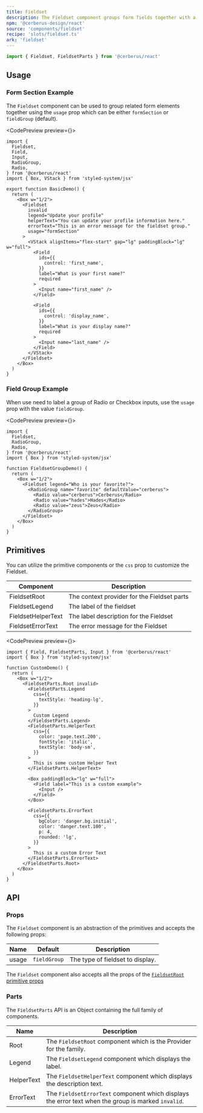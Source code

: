 ```yaml
---
title: Fieldset
description: The Fieldset component groups form fields together with a shared legend and helper/error text.
npm: '@cerberus-design/react'
source: 'components/fieldset'
recipe: 'slots/fieldset.ts'
ark: 'fieldset'
---
```




```ts
import { Fieldset, FieldsetParts } from '@cerberus/react'
```

## Usage

### Form Section Example

The `Fieldset` component can be used to group related form elements together using the `usage` prop which can be either `formSection` or `fieldGroup` (default).

<CodePreview preview={<BasicDemo />}>
```tsx title="radio-group.tsx" {18}
import {
  Fieldset,
  Field,
  Input,
  RadioGroup,
  Radio,
} from '@cerberus/react'
import { Box, VStack } from 'styled-system/jsx'

export function BasicDemo() {
  return (
    <Box w="1/2">
      <Fieldset
        invalid
        legend="Update your profile"
        helperText="You can update your profile information here."
        errorText="This is an error message for the fieldset group."
        usage="formSection"
      >
        <VStack alignItems="flex-start" gap="lg" paddingBlock="lg" w="full">
          <Field
            ids={{
              control: 'first_name',
            }}
            label="What is your first name?"
            required
          >
            <Input name="first_name" />
          </Field>

          <Field
            ids={{
              control: 'display_name',
            }}
            label="What is your display name?"
            required
          >
            <Input name="last_name" />
          </Field>
        </VStack>
      </Fieldset>
    </Box>
  )
}
```
</CodePreview>

### Field Group Example

When use need to label a group of Radio or Checkbox inputs, use the `usage` prop with the value `fieldGroup`.

<CodePreview preview={<FieldsetGroupDemo />}>
```tsx title="radio-group.tsx" {18}
import {
  Fieldset,
  RadioGroup,
  Radio,
} from '@cerberus/react'
import { Box } from 'styled-system/jsx'

function FieldsetGroupDemo() {
  return (
    <Box w="1/2">
      <Fieldset legend="Who is your favorite?">
        <RadioGroup name="favorite" defaultValue="cerberus">
          <Radio value="cerberus">Cerberus</Radio>
          <Radio value="hades">Hades</Radio>
          <Radio value="zeus">Zeus</Radio>
        </RadioGroup>
      </Fieldset>
    </Box>
  )
}
```
</CodePreview>

## Primitives

You can utilize the primitive components or the `css` prop to customize the Fieldset.

| Component | Description |
| --------- | ----------- |
| FieldsetRoot    | The context provider for the Fieldset parts |
| FieldsetLegend  | The label of the fieldset |
| FieldsetHelperText   | The label description for the Fieldset |
| FieldsetErrorText   | The error message for the Fieldset |

<CodePreview preview={<CustomDemo />}>
```tsx title="custom fieldset"
import { Field, FieldsetParts, Input } from '@cerberus/react'
import { Box } from 'styled-system/jsx'

function CustomDemo() {
  return (
    <Box w="1/2">
      <FieldsetParts.Root invalid>
        <FieldsetParts.Legend
          css={{
            textStyle: 'heading-lg',
          }}
        >
          Custom Legend
        </FieldsetParts.Legend>
        <FieldsetParts.HelperText
          css={{
            color: 'page.text.200',
            fontStyle: 'italic',
            textStyle: 'body-sm',
          }}
        >
          This is some custom Helper Text
        </FieldsetParts.HelperText>

        <Box paddingBlock="lg" w="full">
          <Field label="This is a custom example">
            <Input />
          </Field>
        </Box>

        <FieldsetParts.ErrorText
          css={{
            bgColor: 'danger.bg.initial',
            color: 'danger.text.100',
            p: 4,
            rounded: 'lg',
          }}
        >
          This is a custom Error Text
        </FieldsetParts.ErrorText>
      </FieldsetParts.Root>
    </Box>
  )
}
```
</CodePreview>

## API

### Props

The `Fieldset` component is an abstraction of the primitives and accepts the following props:

| Name     | Default | Description                                            |
| -------- | ------- | ------------------------------------------------------ |
| usage     |  `fieldGroup`   | The type of fieldset to display.              |


The `Fieldset` component also accepts all the props of the [`FieldsetRoot` primitive props](https://ark-ui.com/react/docs/components/fieldset#api-reference)

### Parts

The `FieldsetParts` API is an Object containing the full family of components.

<NoteAdmonition description="It is best to only use the FieldsetParts if you are building a custom solution. Importing Object based components will ship every property it includes into your bundle, regardless if you use it or not." />

| Name     | Description                            |
| -------- | -------------------------------------- |
| Root     | The `FieldsetRoot` component which is the Provider for the family. |
| Legend     | The `FieldsetLegend` component which displays the label. |
| HelperText     | The `FieldsetHelperText` component which displays the description text. |
| ErrorText     | The `FieldsetErrorText` component which displays the error text when the group is marked `invalid`. |
